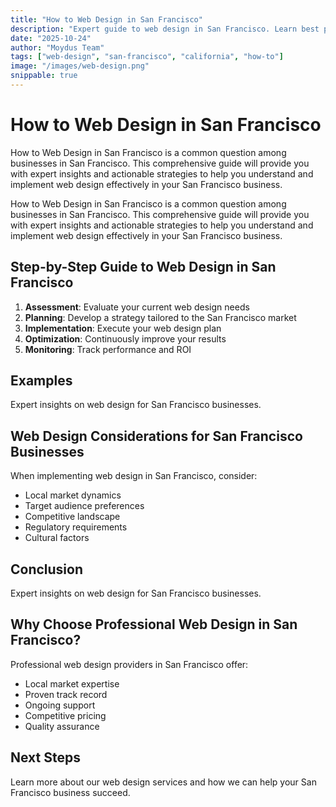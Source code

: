 ```yaml
---
title: "How to Web Design in San Francisco"
description: "Expert guide to web design in San Francisco. Learn best practices, pricing, and strategies for San Francisco businesses."
date: "2025-10-24"
author: "Moydus Team"
tags: ["web-design", "san-francisco", "california", "how-to"]
image: "/images/web-design.png"
snippable: true
---
```


# How to Web Design in San Francisco

How to Web Design in San Francisco is a common question among businesses in San Francisco. This comprehensive guide will provide you with expert insights and actionable strategies to help you understand and implement web design effectively in your San Francisco business.

How to Web Design in San Francisco is a common question among businesses in San Francisco. This comprehensive guide will provide you with expert insights and actionable strategies to help you understand and implement web design effectively in your San Francisco business.

## Step-by-Step Guide to Web Design in San Francisco

1. **Assessment**: Evaluate your current web design needs
2. **Planning**: Develop a strategy tailored to the San Francisco market
3. **Implementation**: Execute your web design plan
4. **Optimization**: Continuously improve your results
5. **Monitoring**: Track performance and ROI

## Examples

Expert insights on web design for San Francisco businesses.

## Web Design Considerations for San Francisco Businesses

When implementing web design in San Francisco, consider:
- Local market dynamics
- Target audience preferences
- Competitive landscape
- Regulatory requirements
- Cultural factors

## Conclusion

Expert insights on web design for San Francisco businesses.

## Why Choose Professional Web Design in San Francisco?

Professional web design providers in San Francisco offer:
- Local market expertise
- Proven track record
- Ongoing support
- Competitive pricing
- Quality assurance

## Next Steps

Learn more about our web design services and how we can help your San Francisco business succeed.

<GeoCTA 
  city="San Francisco"
  service="Web Design"
  ctaText="Get Started Today"
/>
